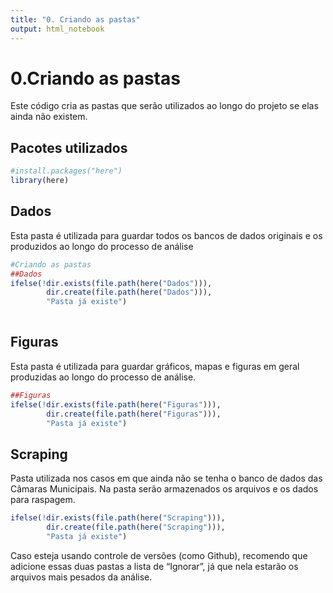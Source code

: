 ```yaml
---
title: "0. Criando as pastas"
output: html_notebook
---
```


# 0.Criando as pastas

Este código cria as pastas que serão utilizados ao longo do projeto se elas ainda não existem.

## Pacotes utilizados

```r
#install.packages("here")
library(here)
```

## Dados

Esta pasta é utilizada para guardar todos os bancos de dados originais e os produzidos ao longo do processo de análise

```r
#Criando as pastas
##Dados
ifelse(!dir.exists(file.path(here("Dados"))),
        dir.create(file.path(here("Dados"))),
        "Pasta já existe")
      
```

## Figuras

Esta pasta é utilizada para guardar gráficos, mapas e figuras em geral produzidas ao longo do processo de análise.

```r
##Figuras
ifelse(!dir.exists(file.path(here("Figuras"))),
        dir.create(file.path(here("Figuras"))),
        "Pasta já existe")
```

## Scraping

Pasta utilizada nos casos em que ainda não se tenha o banco de dados das Câmaras Municipais. Na pasta serão armazenados os arquivos e os dados para raspagem.

```r
ifelse(!dir.exists(file.path(here("Scraping"))),
        dir.create(file.path(here("Scraping"))),
        "Pasta já existe")
```

Caso esteja usando controle de versões (como Github), recomendo que adicione essas duas pastas a lista de "Ignorar", já que nela estarão os arquivos mais pesados da análise.
